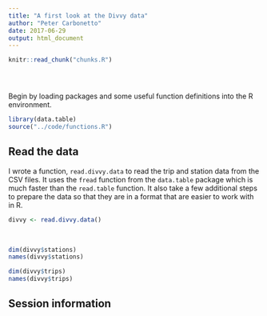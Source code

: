 ```yaml
---
title: "A first look at the Divvy data"
author: "Peter Carbonetto"
date: 2017-06-29
output: html_document
---
```


<!-- Define defaults shared by all workflowr files. -->
```r
knitr::read_chunk("chunks.R")
```

<!-- Update knitr chunk options -->
```r
```

<!-- Insert the date the file was last updated -->
```r
```

<!-- Insert the code version (Git commit SHA1) if Git repository
 exists and R package git2r is installed -->
```r
```

Begin by loading packages and some useful function definitions into
the R environment.

```r
library(data.table)
source("../code/functions.R")
```

## Read the data

I wrote a function, `read.divvy.data` to read the trip and station
data from the CSV files. It uses the `fread` function from the
`data.table` package which is much faster than the `read.table`
function. It also take a few additional steps to prepare the data so
that they are in a format that are easier to work with in R.

```r
divvy <- read.divvy.data()
```
<br>

```r
dim(divvy$stations)
names(divvy$stations)
```

```r
dim(divvy$trips)
names(divvy$trips)
```

## Session information

<!-- Insert the session information into the document -->
```r
```

